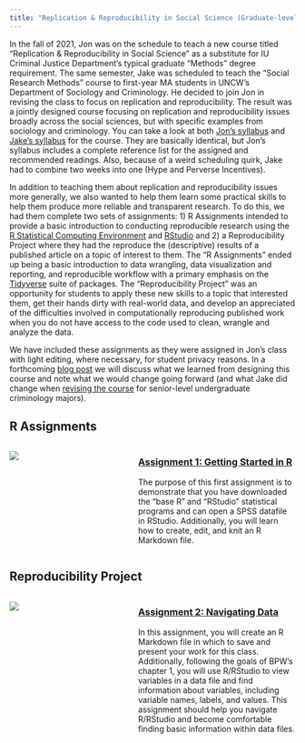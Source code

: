 ```yaml
---
title: "Replication & Reproducibility in Social Science (Graduate-level)"
---
```


In the fall of 2021, Jon was on the schedule to teach a new course titled "Replication & Reproducibility in Social Science" as a substitute for IU Criminal Justice Department's typical graduate "Methods" degree requirement. The same semester, Jake was scheduled to teach the "Social Research Methods" course to first-year MA students in UNCW's Department of Sociology and Criminology. He decided to join Jon in revising the class to focus on replication and reproducibility. The result was a jointly designed course focusing on replication and reproducibility issues broadly across the social sciences, but with specific examples from sociology and criminology. You can take a look at both [Jon's syllabus]() and [Jake's syllabus]() for the course. They are basically identical, but Jon's syllabus includes a complete reference list for the assigned and recommended readings. Also, because of a weird scheduling quirk, Jake had to combine two weeks into one (Hype and Perverse Incentives).  

In addition to teaching them about replication and reproducibility issues more generally, we also wanted to help them learn some practical skills to help them produce more reliable and transparent research. To do this, we had them complete two sets of assignments: 1) R Assignments intended to provide a basic introduction to conducting reproducible research using the [R Statistical Computing Environment]() and [RStudio]() and 2) a Reproducibility Project where they had the reproduce the (descriptive) results of a published article on a topic of interest to them. The "R Assignments" ended up being a basic introduction to data wrangling, data visualization and reporting, and reproducible workflow with a primary emphasis on the [Tidyverse]() suite of packages. The "Reproducibility Project" was an opportunity for students to apply these new skills to a topic that interested them, get their hands dirty with real-world data, and develop an appreciated of the difficulties involved in computationally reproducing published work when you do not have access to the code used to clean, wrangle and analyze the data. 

We have included these assignments as they were assigned in Jon's class with light editing, where necessary, for student privacy reasons. In a forthcoming [blog post]() we will discuss what we learned from designing this course and note what we would change going forward (and what Jake did change when [revising the course]() for senior-level undergraduate criminology majors). 

## R Assignments
:::: columns

::: {.column width="35%"}
![](ugrad-stats_Rassign/Images/Assign1_SS2_New_RMD2.jpg)
:::

::: {.column width="5%"}
:::

::: {.column width="60%"}
### [Assignment 1: Getting Started in R](ugrad-stats_Rassign/Assignment_1_JRB.html)
The purpose of this first assignment is to demonstrate that you have downloaded the “base R” and “RStudio” statistical programs and can open a SPSS datafile in RStudio. Additionally, you will learn how to create, edit, and knit an R Markdown file.  
:::
::::


## Reproducibility Project
:::: columns

::: {.column width="35%"}
![](ugrad-stats_Rassign/Images/Assign2_SS2_viewdf.jpg)
:::

::: {.column width="5%"}
:::

::: {.column width="60%"}
### [Assignment 2: Navigating Data](ugrad-stats_Rassign/Assignment_2_JRB.html)
In this assignment, you will create an R Markdown file in which to save and present your work for this class. Additionally, following the goals of BPW's chapter 1, you will use R/RStudio to view variables in a data file and find information about variables, including variable names, labels, and values. This assignment should help you navigate R/RStudio and become comfortable finding basic information within data files.
:::
::::


